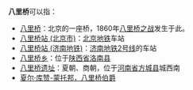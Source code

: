 '''八里桥'''可以指：

* [[八里桥|八里桥]]：北京的一座桥，1860年[[八里桥之战|八里桥之战]]发生于此。
* [[八里桥站_(北京市)|八里桥站 (北京市)]]：[[北京地铁|北京地铁]]车站
* [[八里桥站_(济南地铁)|八里桥站 (济南地铁)]]：[[济南地铁2号线|济南地铁2号线]]的车站
* [[八里桥乡|八里桥乡]]：位于[[陕西省|陕西省]][[洛南县|洛南县]]
* [[八里桥遗址|八里桥遗址]]：夏朝、商朝，位于[[河南省|河南省]][[方城县|方城县]]城西南
* [[夏尔·库赞-蒙托邦，八里桥伯爵|夏尔·库赞-蒙托邦，八里桥伯爵]]

{{disambig|Cat=三字中國相關消歧義}}